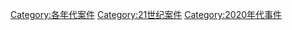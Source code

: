 [[Category:各年代案件|Category:各年代案件]]
[[Category:21世纪案件|Category:21世纪案件]]
[[Category:2020年代事件|Category:2020年代事件]]